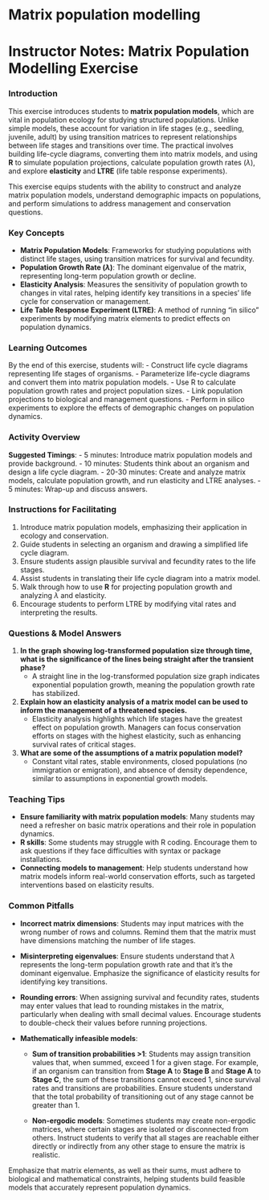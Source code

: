 # Matrix population modelling

# Instructor Notes: Matrix Population Modelling Exercise

### Introduction
This exercise introduces students to **matrix population models**, which are vital in population ecology for studying structured populations. Unlike simple models, these account for variation in life stages (e.g., seedling, juvenile, adult) by using transition matrices to represent relationships between life stages and transitions over time. The practical involves building life-cycle diagrams, converting them into matrix models, and using **R** to simulate population projections, calculate population growth rates ($\lambda$), and explore **elasticity** and **LTRE** (life table response experiments).

This exercise equips students with the ability to construct and analyze matrix population models, understand demographic impacts on populations, and perform simulations to address management and conservation questions.

### Key Concepts
- **Matrix Population Models**: Frameworks for studying populations with distinct life stages, using transition matrices for survival and fecundity.
- **Population Growth Rate ($\lambda$)**: The dominant eigenvalue of the matrix, representing long-term population growth or decline.
- **Elasticity Analysis**: Measures the sensitivity of population growth to changes in vital rates, helping identify key transitions in a species’ life cycle for conservation or management.
- **Life Table Response Experiment (LTRE)**: A method of running "in silico" experiments by modifying matrix elements to predict effects on population dynamics.

### Learning Outcomes
By the end of this exercise, students will:
- Construct life cycle diagrams representing life stages of organisms.
- Parameterize life-cycle diagrams and convert them into matrix population models.
- Use R to calculate population growth rates and project population sizes.
- Link population projections to biological and management questions.
- Perform in silico experiments to explore the effects of demographic changes on population dynamics.

### Activity Overview
**Suggested Timings**:
- 5 minutes: Introduce matrix population models and provide background.
- 10 minutes: Students think about an organism and design a life cycle diagram.
- 20-30 minutes: Create and analyze matrix models, calculate population growth, and run elasticity and LTRE analyses.
- 5 minutes: Wrap-up and discuss answers.

### Instructions for Facilitating
1. Introduce matrix population models, emphasizing their application in ecology and conservation.
2. Guide students in selecting an organism and drawing a simplified life cycle diagram.
3. Ensure students assign plausible survival and fecundity rates to the life stages.
4. Assist students in translating their life cycle diagram into a matrix model.
5. Walk through how to use **R** for projecting population growth and analyzing $\lambda$ and elasticity.
6. Encourage students to perform LTRE by modifying vital rates and interpreting the results.

### Questions & Model Answers
1. **In the graph showing log-transformed population size through time, what is the significance of the lines being straight after the transient phase?**
   - A straight line in the log-transformed population size graph indicates exponential population growth, meaning the population growth rate has stabilized.

2. **Explain how an elasticity analysis of a matrix model can be used to inform the management of a threatened species.**
   - Elasticity analysis highlights which life stages have the greatest effect on population growth. Managers can focus conservation efforts on stages with the highest elasticity, such as enhancing survival rates of critical stages.

3. **What are some of the assumptions of a matrix population model?**
   - Constant vital rates, stable environments, closed populations (no immigration or emigration), and absence of density dependence, similar to assumptions in exponential growth models.

### Teaching Tips
- **Ensure familiarity with matrix population models**: Many students may need a refresher on basic matrix operations and their role in population dynamics.
- **R skills**: Some students may struggle with R coding. Encourage them to ask questions if they face difficulties with syntax or package installations.
- **Connecting models to management**: Help students understand how matrix models inform real-world conservation efforts, such as targeted interventions based on elasticity results.

### Common Pitfalls

- **Incorrect matrix dimensions**: Students may input matrices with the wrong number of rows and columns. Remind them that the matrix must have dimensions matching the number of life stages.

- **Misinterpreting eigenvalues**: Ensure students understand that $\lambda$ represents the long-term population growth rate and that it’s the dominant eigenvalue. Emphasize the significance of elasticity results for identifying key transitions.

- **Rounding errors**: When assigning survival and fecundity rates, students may enter values that lead to rounding mistakes in the matrix, particularly when dealing with small decimal values. Encourage students to double-check their values before running projections.

- **Mathematically infeasible models**:
  - **Sum of transition probabilities >1**: Students may assign transition values that, when summed, exceed 1 for a given stage. For example, if an organism can transition from **Stage A** to **Stage B** and **Stage A** to **Stage C**, the sum of these transitions cannot exceed 1, since survival rates and transitions are probabilities. Ensure students understand that the total probability of transitioning out of any stage cannot be greater than 1.
  
  - **Non-ergodic models**: Sometimes students may create non-ergodic matrices, where certain stages are isolated or disconnected from others. Instruct students to verify that all stages are reachable either directly or indirectly from any other stage to ensure the matrix is realistic.

Emphasize that matrix elements, as well as their sums, must adhere to biological and mathematical constraints, helping students build feasible models that accurately represent population dynamics.
